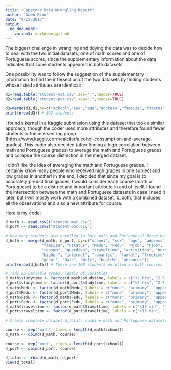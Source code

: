 ```yaml
---
title: "Capstone Data Wrangling Report"
author: "Gwen Rino"
date: "8/27/2017"
output:
  md_document:
    variant: markdown_github
---
```


The biggest challenge in wrangling and tidying the data was to decide how to deal with the two initial datasets, one of math scores and one of Portuguese scores, since the supplementary information about the data indicated that some students appeared in both datasets.  

One possibility was to follow the suggestion of the supplementary information to find the intersection of the two datasets by finding students whose listed attributes are identical:

```r
d1=read.table("student-mat.csv",sep=";",header=TRUE)
d2=read.table("student-por.csv",sep=";",header=TRUE)

d3=merge(d1,d2,by=c("school","sex","age","address","famsize","Pstatus","Medu","Fedu","Mjob","Fjob","reason","nursery","internet"))
print(nrow(d3)) # 382 students
```

I found a kernel in a Kaggle submission using this dataset that took a similar approach, though the coder used more attributes and therefore found fewer students in the intersecting group (https://www.kaggle.com/calcifer/alcohol-consumption-and-average-grades). This coder also decided (after finding a high correlation between math and Portuguese grades) to average the math and Portuguese grades and collapse the course distinction in the merged dataset.

I didn't like the idea of averaging the math and Portuguese grades. I certainly know many people who received high grades in one subject and low grades in another! In the end, I decided that since my goal is to accurately predict final grades, I would consider each course (math or Portuguese) to be a distinct and important attribute in and of itself. I found the intersection between the math and Portuguese datasets in case I need it later, but I will mostly work with a combined dataset, d_both, that includes all the observations and also a new attribute for course.

Here is my code:

```r
d_math <- read.csv2("student-mat.csv")
d_port <- read.csv2("student-por.csv")

# How many students are enrolled in both math and Portuguese? Merge based on attributes not associated with course.
d_both <- merge(d_math, d_port, by=c("school", "sex", "age", "address", 
                "famsize", "Pstatus", "Medu", "Fedu", "Mjob", "Fjob",
                "reason", "guardian", "traveltime", "activities", "nursery",
                "higher", "internet", "romantic", "famrel", "freetime", 
                "goout", "Dalc", "Walc", "health", "absences"))
print(nrow(d_both)) # There are 100 students enrolled in both courses

# Tidy up variable types, labels of variables
d_math$studytime <- factor(d_math$studytime, labels = c("<2 hrs", "2-5 hrs", "5-10 hrs", ">10 hrs"))
d_port$studytime <- factor(d_port$studytime, labels = c("<2 hrs", "2-5 hrs", "5-10 hrs", ">10 hrs"))
d_math$Medu <- factor(d_math$Medu, labels = c("none", "primary", "upper primary", "secondary", "higher"))
d_port$Medu <- factor(d_port$Medu, labels = c("none", "primary", "upper primary", "secondary", "higher"))
d_math$Fedu <- factor(d_math$Fedu, labels = c("none", "primary", "upper primary", "secondary", "higher"))
d_port$Fedu <- factor(d_port$Fedu, labels = c("none", "primary", "upper primary", "secondary", "higher"))
d_math$traveltime <- factor(d_math$traveltime, labels = c("<15 min", "15-30 min", "30 min-1 hr", ">1 hr"))
d_port$traveltime <- factor(d_port$traveltime, labels = c("<15 min", "15-30 min", "30 min-1 hr", ">1 hr"))

# Create complete dataset d_total: combine math and Portuguese datasets with "course" as variable

course <- rep("math", times = length(d_math$school))
d_math <- cbind(d_math, course)

course <- rep("port", times = length(d_port$school))
d_port <- cbind(d_port, course)

d_total <- rbind(d_math, d_port)
View(d_total)
```